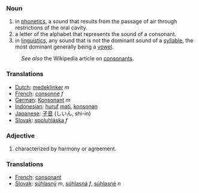 ===Noun===
#in [[phonetics]], a sound that results from the passage of air through restrictions of the oral cavity.
#a letter of the alphabet that represents the sound of a consonant.
#in [[linguistics]], any sound that is not the dominant sound of a [[syllable]], the most dominant generally being a [[vowel]].

:''See also'' the Wikipedia article on [[en:consonant|consonants]].

===Translations===
*[[Dutch]]: [[medeklinker]] ''m''
*[[French]]: [[consonne]] ''f''
*[[German]]: [[Konsonant]] ''m''
*[[Indonesian]]: [[huruf]] [[mati]], [[konsonan]]
*[[Japanese]]: [[子音]] (しいん, shi-in)
*[[Slovak]]: [[spoluhláska]] ''f''

===Adjective===
#characterized by harmony or agreement.

===Translations===
*[[French]]: [[consonant]]
*[[Slovak]]: [[súhlasný]] ''m'', [[súhlasná]] ''f'', [[súhlasné]] ''n''